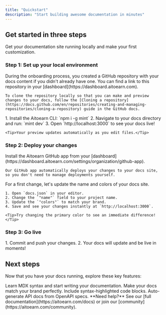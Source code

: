 ```yaml
---
title: "Quickstart"
description: "Start building awesome documentation in minutes"
---
```


## Get started in three steps

Get your documentation site running locally and make your first customization.

### Step 1: Set up your local environment

<AccordionGroup>
  <Accordion icon="copy" title="Clone your docs locally">
    During the onboarding process, you created a GitHub repository with your docs content if you didn't already have one. You can find a link to this repository in your [dashboard](https://dashboard.aitoearn.com).
    
    To clone the repository locally so that you can make and preview changes to your docs, follow the [Cloning a repository](https://docs.github.com/en/repositories/creating-and-managing-repositories/cloning-a-repository) guide in the GitHub docs.
  </Accordion>
  <Accordion icon="rectangle-terminal" title="Start the preview server">
    1. Install the Aitoearn CLI: `npm i -g mint`
    2. Navigate to your docs directory and run: `mint dev`
    3. Open `http://localhost:3000` to see your docs live!
    
    <Tip>Your preview updates automatically as you edit files.</Tip>
  </Accordion>
</AccordionGroup>

### Step 2: Deploy your changes

<AccordionGroup>
  <Accordion icon="github" title="Install our GitHub app">
    Install the Aitoearn GitHub app from your [dashboard](https://dashboard.aitoearn.com/settings/organization/github-app).
    
    Our GitHub app automatically deploys your changes to your docs site, so you don't need to manage deployments yourself.
  </Accordion>
<Accordion icon="palette" title="Update your site name and colors">
    For a first change, let's update the name and colors of your docs site.

    1. Open `docs.json` in your editor.
    2. Change the `"name"` field to your project name.
    3. Update the `"colors"` to match your brand.
    4. Save and see your changes instantly at `http://localhost:3000`.

    <Tip>Try changing the primary color to see an immediate difference!</Tip>
  </Accordion>
</AccordionGroup>

### Step 3: Go live

<Accordion icon="rocket" title="Publish your docs">
  1. Commit and push your changes.
  2. Your docs will update and be live in moments!
</Accordion>

## Next steps

Now that you have your docs running, explore these key features:

<CardGroup cols={2}>

<Card title="Write Content" icon="pen-to-square" href="/en/essentials/markdown">
  Learn MDX syntax and start writing your documentation.
</Card>

<Card title="Customize style" icon="palette" href="/en/essentials/settings">
  Make your docs match your brand perfectly.
</Card>

<Card title="Add code examples" icon="square-code" href="/en/essentials/code">
  Include syntax-highlighted code blocks.
</Card>

<Card title="API documentation" icon="code" href="/en/api-reference/introduction">
  Auto-generate API docs from OpenAPI specs.
</Card>

</CardGroup>

<Note>
  **Need help?** See our [full documentation](https://aitoearn.com/docs) or join our [community](https://aitoearn.com/community).
</Note>

